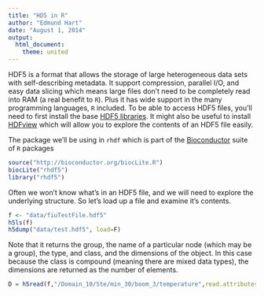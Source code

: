 ```yaml
---
title: "HD5 in R"
author: "Edmund Hart"
date: "August 1, 2014"
output:
  html_document:
    theme: united
---
```

  
HDF5 is a format that allows the storage of large heterogeneous data sets with self-describing metadata.  It support compression, parallel I/O, and easy data slicing which means large files don't need to be completely read into RAM (a real benefit to `R`).  Plus it has wide support in the many programming languages, `R` included.  To be able to access HDF5 files, you'll need to first install the base [HDF5 libraries](http://www.hdfgroup.org/HDF5/release/obtain5.html#obtain).  It might also be useful to install [HDFview](http://www.hdfgroup.org/products/java/hdfview/) which will allow you to explore the contents of an HDF5 file easily.


The package we'll be using in `rhdf` which is part of the [Bioconductor](http://www.bioconductor.org) suite of `R` packages
```r
source("http://bioconductor.org/biocLite.R")
biocLite("rhdf5")
library("rhdf5")
```

Often we won't know what's in an HDF5 file, and we will need to explore the underlying structure.  So let's load up a file and examine it's contents.

```r
f <- "data/fiuTestFile.hdf5"
h5ls(f)
h5dump("data/test.hdf5", load=F)
```

Note that it returns the group, the name of a particular node (which may be a group), the type, and class, and the dimensions of the object.  In this case because the class is compound (meaning there are mixed data types), the dimensions are returned as the number of elements.

```r
D = h5read(f,"/Domain_10/Ste/min_30/boom_3/temperature",read.attributes=TRUE)



```





